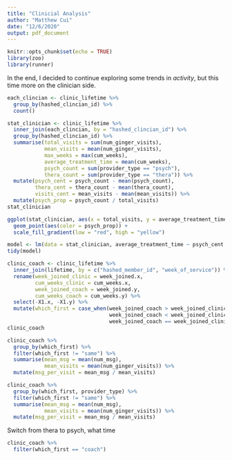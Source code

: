 ```yaml
---
title: "Clinicial Analysis"
author: "Matthew Cui"
date: "12/6/2020"
output: pdf_document
---
```


```r
knitr::opts_chunk$set(echo = TRUE)
library(zoo)
library(runner)
```

In the end, I decided to continue exploring some trends in *activity*, but this time more on the clinician side. 

```r
each_clincian <- clinic_lifetime %>% 
  group_by(hashed_clincian_id) %>% 
  count()

stat_clinician <- clinic_lifetime %>% 
  inner_join(each_clincian, by = "hashed_clincian_id") %>% 
  group_by(hashed_clincian_id) %>% 
  summarise(total_visits = sum(num_ginger_visits),
            mean_visits = mean(num_ginger_visits),
            max_weeks = max(cum_weeks),
            average_treatment_time = mean(cum_weeks),
            psych_count = sum(provider_type == "psych"),
            thera_count = sum(provider_type == "thera")) %>% 
  mutate(psych_cent = psych_count - mean(psych_count),
         thera_cent = thera_count - mean(thera_count),
         visits_cent = mean_visits - mean(mean_visits)) %>% 
  mutate(psych_prop = psych_count / total_visits)
stat_clinician

ggplot(stat_clinician, aes(x = total_visits, y = average_treatment_time)) +
  geom_point(aes(color = psych_prop)) +
  scale_fill_gradient(low = "red", high = "yellow")

model <- lm(data = stat_clinician, average_treatment_time ~ psych_cent + thera_cent)
tidy(model)
```


```r
clinic_coach <- clinic_lifetime %>% 
  inner_join(lifetime, by = c("hashed_member_id", "week_of_service")) %>% 
  rename(week_joined_clinic = week_joined.x,
         cum_weeks_clinic = cum_weeks.x,
         week_joined_coach = week_joined.y,
         cum_weeks_coach = cum_weeks.y) %>% 
  select(-X1.x, -X1.y) %>% 
  mutate(which_first = case_when(week_joined_coach > week_joined_clinic ~ "coach",
                                 week_joined_coach < week_joined_clinic ~ "clinic",
                                 week_joined_coach == week_joined_clinic ~ "same"))
clinic_coach

clinic_coach %>% 
  group_by(which_first) %>% 
  filter(which_first != "same") %>% 
  summarise(mean_msg = mean(num_msg),
            mean_visits = mean(num_ginger_visits)) %>% 
  mutate(msg_per_visit = mean_msg / mean_visits)

clinic_coach %>% 
  group_by(which_first, provider_type) %>% 
  filter(which_first != "same") %>% 
  summarise(mean_msg = mean(num_msg),
            mean_visits = mean(num_ginger_visits)) %>% 
  mutate(msg_per_visit = mean_msg / mean_visits)
```
Switch from thera to psych, what time

```r
clinic_coach %>% 
  filter(which_first == "coach")
```